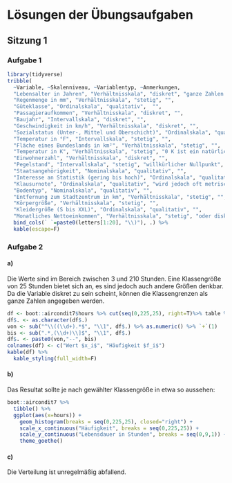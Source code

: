 # Lösungen der Übungsaufgaben {-}

## Sitzung 1 {-}

### Aufgabe 1

```r
library(tidyverse)
tribble(
  ~Variable, ~Skalenniveau, ~Variablentyp, ~Anmerkungen,
  "Lebensalter in Jahren", "Verhältnisskala", "diskret", "ganze Zahlen vorausgesetzt",
  "Regenmenge in mm", "Verhältnisskala", "stetig", "",
  "Güteklasse", "Ordinalskala", "qualitativ",  "",
  "Passagieraufkommen", "Verhältnisskala", "diskret", "",
  "Baujahr", "Intervallskala", "diskret", "",
  "Geschwindigkeit in km/h", "Verhältnisskala", "diskret", "",
  "Sozialstatus (Unter-, Mittel und Oberschicht)", "Ordinalskala", "qualitativ", "",
  "Temperatur in °F", "Intervallskala", "stetig", "",
  "Fläche eines Bundeslands in km²", "Verhältnisskala", "stetig", "",
  "Temperatur in K", "Verhältnisskala", "stetig", "0 K ist ein natürlicher Nullpunkt",
  "Einwohnerzahl", "Verhältnisskala", "diskret", "",
  "Pegelstand", "Intervallskala", "stetig", "willkürlicher Nullpunkt",
  "Staatsangehörigkeit", "Nominalskala", "qualitativ", "",
  "Interesse an Statistik (gering bis hoch)", "Ordinalskala", "qualitativ", "",
  "Klausurnote", "Ordinalskala", "qualitativ", "wird jedoch oft metrisch verwendet",
  "Bodentyp", "Nominalskala", "qualitativ", "",
  "Entfernung zum Stadtzentrum in km", "Verhältnisskala", "stetig", "",
  "Körpergröße", "Verhältnisskala", "stetig", "",
  "Kleidergröße (S bis XXL)", "Ordinalskala", "qualitativ", "",
  "Monatliches Nettoeinkommen", "Verhältnisskala", "stetig", "oder diskret für Cent-Beträge") %>%
  bind_cols(` `=paste0(letters[1:20], "\\)"), .) %>%
  kable(escape=F)
```

### Aufgabe 2

#### a)

Die Werte sind im Bereich zwischen 3 und 210 Stunden. Eine Klassengröße von 25 Stunden bietet sich an, es sind jedoch auch andere Größen denkbar. Da die Variable diskret zu sein scheint, können die Klassengrenzen als ganze Zahlen angegeben werden.

```r
df <- boot::aircondit7$hours %>% cut(seq(0,225,25), right=T)%>% table %>% as.data.frame
df$. <- as.character(df$.)
von <- sub("^\\((\\d+).*$", "\\1", df$.) %>% as.numeric() %>% `+`(1)
bis <- sub(".*,(\\d+)\\]$", "\\1", df$.)
df$. <- paste0(von,"--", bis)
colnames(df) <- c("Wert $x_i$", "Häufigkeit $f_i$")
kable(df) %>%
  kable_styling(full_width=F)
```

#### b)

Das Resultat sollte je nach gewählter Klassengröße in etwa so aussehen:

```r
boot::aircondit7 %>%
  tibble() %>%
  ggplot(aes(x=hours)) +
    geom_histogram(breaks = seq(0,225,25), closed="right") +
    scale_x_continuous("Häufigkeit", breaks = seq(0,225,25)) +
    scale_y_continuous("Lebensdauer in Stunden", breaks = seq(0,9,1)) +
    theme_goethe()
```

#### c)

Die Verteilung ist unregelmäßig abfallend.
